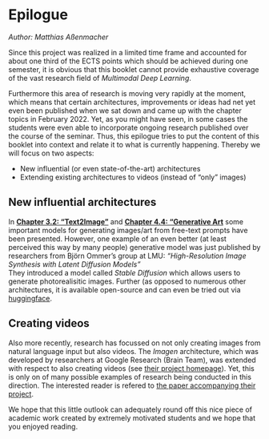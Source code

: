 # Epilogue

*Author: Matthias Aßenmacher*

Since this project was realized in a limited time frame and accounted for about one third
of the ECTS points which should be achieved during one semester, it is obvious that this
booklet cannot provide exhaustive coverage of the vast research field of _Multimodal Deep Learning_.  

Furthermore this area of research is moving very rapidly at the moment, which means that
certain architectures, improvements or ideas had net yet even been published when we sat down
and came up with the chapter topics in February 2022. Yet, as you might have seen, in some cases the
students were even able to incorporate ongoing research published over the course of the seminar.
Thus, this epilogue tries to put the content of this booklet into context and relate it to what is 
currently happening. Thereby we will focus on two aspects:

- New influential (or even state-of-the-art) architectures
- Extending existing architectures to videos (instead of "only" images)

## New influential architectures

In [**Chapter 3.2: "Text2Image"**](./c02-00-multimodal.html#c02-02-text2img) and [**Chapter 4.4: "Generative Art**](./c03-00-further.html#c03-04-usecase) some important models for generating images/art from free-text prompts have been presented. However, one example of an even better (at least perceived this way by many people) generative model was just published by researchers from Björn Ommer's group at LMU: _"High-Resolution Image Synthesis with Latent Diffusion Models"_  
They introduced a model called _Stable Diffusion_ which allows users to generate photorealisitic images. Further (as opposed to numerous other architectures, it is available open-source and can even be tried out via [huggingface](https://huggingface.co/spaces/stabilityai/stable-diffusion).

## Creating videos

Also more recently, research has focussed on not only creating images from natural language input but also videos. The _Imagen_ architecture, which was developed by researchers at Google Research (Brain Team), was extended with respect to also creating videos (see [their project homepage](https://imagen.research.google/video/)).
Yet, this is only on of many possible examples of research being conducted in this direction. The interested reader is refered to [the paper accompanying their project](https://imagen.research.google/video/paper.pdf).

We hope that this little outlook can adequately round off this nice piece of academic work created by extremely motivated students and we hope that you enjoyed reading.

